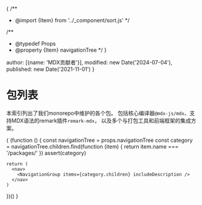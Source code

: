 {
  /**
   * @import {Item} from '../_component/sort.js'
   */

  /**
   * @typedef Props
   * @property {Item} navigationTree
   */
}


  author: [{name: 'MDX贡献者'}],
  modified: new Date('2024-07-04'),
  published: new Date('2021-11-01')
}

# 包列表

本索引列出了我们monorepo中维护的各个包。
包括核心编译器`@mdx-js/mdx`、支持MDX语法的remark插件`remark-mdx`，
以及多个与打包工具和前端框架的集成方案。

{
  (function () {
    const navigationTree = props.navigationTree
    const category = navigationTree.children.find(function (item) {
      return item.name === '/packages/'
    })
    assert(category)

    return (
      <nav>
        <NavigationGroup items={category.children} includeDescription />
      </nav>
    )
  })()
}